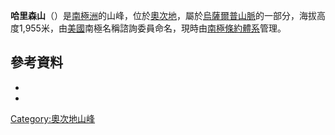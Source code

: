 {{coord|70|23|S|159|46|E|source:GNIS|display=title}}

'''哈里森山'''（{{lang-en|Mount Harrison}}）是[[南極洲|南極洲]]的山峰，位於[[奧次地|奧次地]]，屬於[[烏薩爾普山脈|烏薩爾普山脈]]的一部分，海拔高度1,955米，由[[美國|美國]]南極名稱諮詢委員命名，現時由[[南極條約體系|南極條約體系]]管理。

==參考資料==
*{{cite gnis | type = antarid | id = 6412| name = Harrison, Mount | accessdate = 2012-05-23}}
*{{usgs-gazetteer|id=6412| name = Harrison, Mount}}

{{DEFAULTSORT:Mount Harrison}}
[[Category:奧次地山峰|Category:奧次地山峰]]


{{OatesLand-geo-stub}}